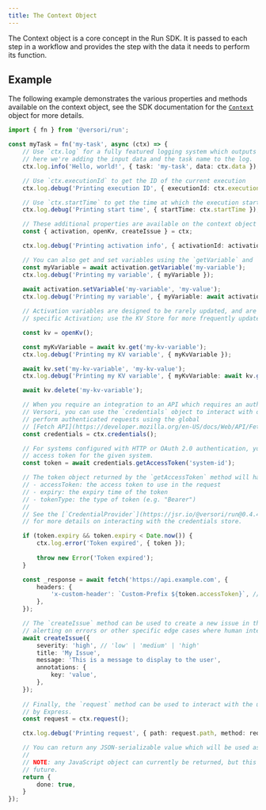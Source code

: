 ```yaml
---
title: The Context Object
---
```


The Context object is a core concept in the Run SDK. It is passed to each step in a workflow and provides the step with
the data it needs to perform its function.

## Example

The following example demonstrates the various properties and methods available on the context object, see the SDK 
documentation for the [`Context`](https://jsr.io/@versori/run@0.4.4/doc/~/Context) object for more details.

```typescript
import { fn } from '@versori/run';

const myTask = fn('my-task', async (ctx) => {
    // Use `ctx.log` for a fully featured logging system which outputs JSON logs for use in our observability tools,
    // here we're adding the input data and the task name to the log.
    ctx.log.info('Hello, world!', { task: 'my-task', data: ctx.data });

    // Use `ctx.executionId` to get the ID of the current execution
    ctx.log.debug('Printing execution ID', { executionId: ctx.executionId });

    // Use `ctx.startTime` to get the time at which the execution started
    ctx.log.debug('Printing start time', { startTime: ctx.startTime });

    // These additional properties are available on the context object
    const { activation, openKv, createIssue } = ctx;

    ctx.log.debug('Printing activation info', { activationId: activation.id, user: activation.user, variables: activation.dynamicVariables });

    // You can also get and set variables using the `getVariable` and `setVariable` methods on the activation object
    const myVariable = await activation.getVariable('my-variable');
    ctx.log.debug('Printing my variable', { myVariable });
    
    await activation.setVariable('my-variable', 'my-value');
    ctx.log.debug('Printing my variable', { myVariable: await activation.getVariable('my-variable') });

    // Activation variables are designed to be rarely updated, and are used to configure the integration for a 
    // specific Activation; use the KV Store for more frequently updated variables.

    const kv = openKv();

    const myKvVariable = await kv.get('my-kv-variable');
    ctx.log.debug('Printing my KV variable', { myKvVariable });

    await kv.set('my-kv-variable', 'my-kv-value');
    ctx.log.debug('Printing my KV variable', { myKvVariable: await kv.get('my-kv-variable') });

    await kv.delete('my-kv-variable');

    // When you require an integration to an API which requires an authentication method not supported natively by 
    // Versori, you can use the `credentials` object to interact with our credentials store directly and manually 
    // perform authenticated requests using the global 
    // [Fetch API](https://developer.mozilla.org/en-US/docs/Web/API/Fetch_API).
    const credentials = ctx.credentials();

    // For systems configured with HTTP or OAuth 2.0 authentication, you can use the `getAccessToken` method to get the
    // access token for the given system.
    const token = await credentials.getAccessToken('system-id');

    // The token object returned by the `getAccessToken` method will have the following properties:
    // - accessToken: the access token to use in the request
    // - expiry: the expiry time of the token
    // - tokenType: the type of token (e.g. "Bearer")
    //
    // See the [`CredentialProvider`](https://jsr.io/@versori/run@0.4.4/doc/~/CredentialsProvider) SDK documentation
    // for more details on interacting with the credentials store.

    if (token.expiry && token.expiry < Date.now()) {
        ctx.log.error('Token expired', { token });
        
        throw new Error('Token expired');
    }

    const _response = await fetch('https://api.example.com', {
        headers: {
            'x-custom-header': `Custom-Prefix ${token.accessToken}`, // Custom-Prefix can be anything you want
        },
    });

    // The `createIssue` method can be used to create a new issue in the owner's Organisation, this can be useful for 
    // alerting on errors or other specific edge cases where human intervention is required.
    await createIssue({
        severity: 'high', // 'low' | 'medium' | 'high'
        title: 'My Issue',
        message: 'This is a message to display to the user',
        annotations: {
            key: 'value',
        },
    });
    
    // Finally, the `request` method can be used to interact with the underlying HTTP request, this is currently backed
    // by Express.
    const request = ctx.request();

    ctx.log.debug('Printing request', { path: request.path, method: request.method, body: request.body });

    // You can return any JSON-serializable value which will be used as the input to the next task.
    //
    // NOTE: any JavaScript object can currently be returned, but this is not a supported feature and may change in the 
    // future.
    return {
        done: true,
    }
});
```
